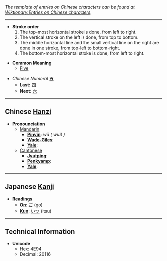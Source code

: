 ''The template of entries on Chinese characters can be found at [[Wiktionary:Entries on Chinese characters]].''

----


*'''Stroke order'''
*# The top-most horizontal stroke is done, from left to right.
*# The vertical stroke on the left is done, from top to bottom.
*# The middle horizontal line and the small vertical line on the right are done in one stroke, from top-left to bottom-right.
*# The bottom-most horizontal stroke is done, from left to right.

* '''Common Meaning'''
** [[Five]]

*''Chinese Numeral'' '''五'''
**'''Last:''' [[四]]
**'''Next:''' [[六]]

----

== Chinese [[Hanzi]] ==

*'''Pronounciation '''
**[[Mandarin]]
***'''[[Pinyin]]''': ''wǔ ( wu3 )''
***'''[[Wade-Giles]]''': 
***'''[[Yale]]''': 
**[[Cantonese]]
***'''[[Jyutping]]''': 
***'''[[Penkyamp]]''': 
***'''[[Yale]]''': 

----

== Japanese [[Kanji]] ==

*'''[[Reading]]s'''
**'''[[On]]''': [[ご]] (go)
**'''[[Kun]]''': [[いつ]] (itsu)

----

==Technical Information==
*'''Unicode'''
**Hex: 4E94
**Decimal: 20116